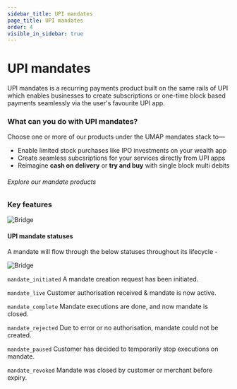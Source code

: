 ```yaml
---
sidebar_title: UPI mandates
page_title: UPI mandates
order: 4
visible_in_sidebar: true
---
```


# UPI mandates

UPI mandates is a recurring payments product built on the same rails of UPI which enables businesses to create subscriptions or one-time block based payments seamlessly via the user's favourite UPI app.  

### What can you do with UPI mandates?
Choose one or more of our products under the UMAP mandates stack to—
* Enable limited stock purchases like IPO investments on your wealth app
* Create seamless subcsriptions for your services directly from UPI apps
* Reimagine **cash on delivery** or **try and buy** with single block multi debits

###### Explore our mandate products
<UMAPMandates />

### Key features

<img
    src="https://storage.googleapis.com/strapi-assets/latest/Frame_106/Frame_106.png"
    alt="Bridge"
/>

#### UPI mandate statuses

A mandate will flow through the below statuses throughout its lifecycle -

<img
    src="https://storage.googleapis.com/strapi-assets/latest/Frame_109/Frame_109.png"
    alt="Bridge"
/>

`mandate_initiated`&nbsp;A mandate creation request has been initiated. 

`mandate_live` Customer authorisation received & mandate is now active. 

`mandate_complete`&nbsp;Mandate executions are done, and now mandate is closed.  

`mandate_rejected`&nbsp;Due to error or no authorisation, mandate could not be created.   

`mandate_paused`&nbsp;Customer has decided to temporarily stop executions on mandate.   

`mandate_revoked`&nbsp;Mandate was closed by customer or merchant before expiry. 